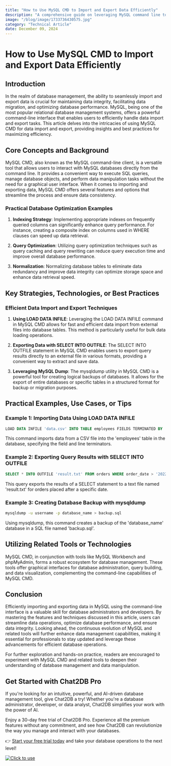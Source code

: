 ```yaml
---
title: "How to Use MySQL CMD to Import and Export Data Efficiently"
description: "A comprehensive guide on leveraging MySQL command line tools for efficient data import and export operations."
image: "/blog/image/1733736430575.jpg"
category: "Technical Article"
date: December 09, 2024
---
```


# How to Use MySQL CMD to Import and Export Data Efficiently

## Introduction

In the realm of database management, the ability to seamlessly import and export data is crucial for maintaining data integrity, facilitating data migration, and optimizing database performance. MySQL, being one of the most popular relational database management systems, offers a powerful command-line interface that enables users to efficiently handle data import and export tasks. This article delves into the intricacies of using MySQL CMD for data import and export, providing insights and best practices for maximizing efficiency.

## Core Concepts and Background

MySQL CMD, also known as the MySQL command-line client, is a versatile tool that allows users to interact with MySQL databases directly from the command line. It provides a convenient way to execute SQL queries, manage database objects, and perform data manipulation tasks without the need for a graphical user interface. When it comes to importing and exporting data, MySQL CMD offers several features and options that streamline the process and ensure data consistency.

### Practical Database Optimization Examples

1. **Indexing Strategy**: Implementing appropriate indexes on frequently queried columns can significantly enhance query performance. For instance, creating a composite index on columns used in WHERE clauses can speed up data retrieval.

2. **Query Optimization**: Utilizing query optimization techniques such as query caching and query rewriting can reduce query execution time and improve overall database performance.

3. **Normalization**: Normalizing database tables to eliminate data redundancy and improve data integrity can optimize storage space and enhance data retrieval speed.

## Key Strategies, Technologies, or Best Practices

### Efficient Data Import and Export Techniques

1. **Using LOAD DATA INFILE**: Leveraging the LOAD DATA INFILE command in MySQL CMD allows for fast and efficient data import from external files into database tables. This method is particularly useful for bulk data loading operations.

2. **Exporting Data with SELECT INTO OUTFILE**: The SELECT INTO OUTFILE statement in MySQL CMD enables users to export query results directly to an external file in various formats, providing a convenient way to extract and save data.

3. **Leveraging MySQL Dump**: The mysqldump utility in MySQL CMD is a powerful tool for creating logical backups of databases. It allows for the export of entire databases or specific tables in a structured format for backup or migration purposes.

## Practical Examples, Use Cases, or Tips

### Example 1: Importing Data Using LOAD DATA INFILE

```sql
LOAD DATA INFILE 'data.csv' INTO TABLE employees FIELDS TERMINATED BY ',' LINES TERMINATED BY '\n';
```

This command imports data from a CSV file into the 'employees' table in the database, specifying the field and line terminators.

### Example 2: Exporting Query Results with SELECT INTO OUTFILE

```sql
SELECT * INTO OUTFILE 'result.txt' FROM orders WHERE order_date > '2022-01-01';
```

This query exports the results of a SELECT statement to a text file named 'result.txt' for orders placed after a specific date.

### Example 3: Creating Database Backup with mysqldump

```bash
mysqldump -u username -p database_name > backup.sql
```

Using mysqldump, this command creates a backup of the 'database_name' database in a SQL file named 'backup.sql'.

## Utilizing Related Tools or Technologies

MySQL CMD, in conjunction with tools like MySQL Workbench and phpMyAdmin, forms a robust ecosystem for database management. These tools offer graphical interfaces for database administration, query building, and data visualization, complementing the command-line capabilities of MySQL CMD.

## Conclusion

Efficiently importing and exporting data in MySQL using the command-line interface is a valuable skill for database administrators and developers. By mastering the features and techniques discussed in this article, users can streamline data operations, optimize database performance, and ensure data integrity. Looking ahead, the continuous evolution of MySQL and related tools will further enhance data management capabilities, making it essential for professionals to stay updated and leverage these advancements for efficient database operations.

For further exploration and hands-on practice, readers are encouraged to experiment with MySQL CMD and related tools to deepen their understanding of database management and data manipulation.

## Get Started with Chat2DB Pro

If you're looking for an intuitive, powerful, and AI-driven database management tool, give Chat2DB a try! Whether you're a database administrator, developer, or data analyst, Chat2DB simplifies your work with the power of AI.

Enjoy a 30-day free trial of Chat2DB Pro. Experience all the premium features without any commitment, and see how Chat2DB can revolutionize the way you manage and interact with your databases.

👉 [Start your free trial today](https://chat2db.ai/pricing) and take your database operations to the next level!


[![Click to use](/image/blog/bg/chat2db.jpg)](https://chat2db.ai/)
